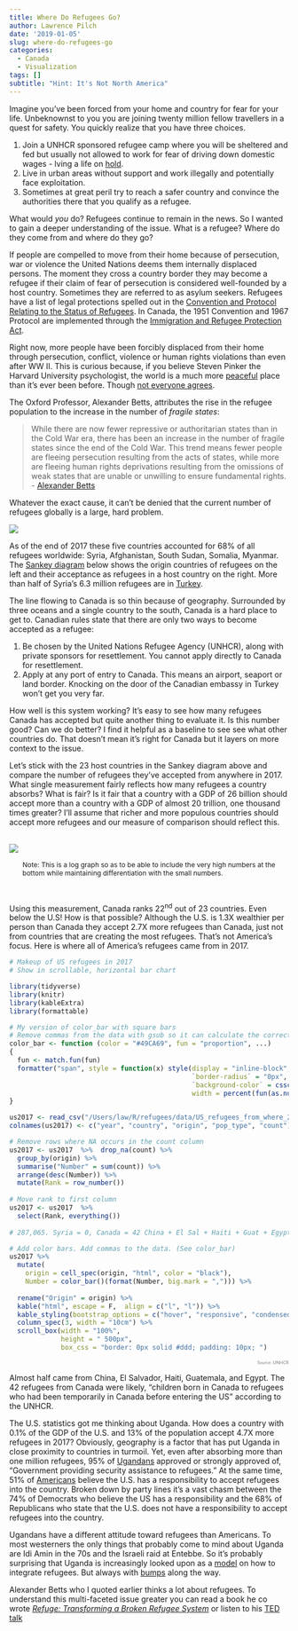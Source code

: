 ```yaml
---
title: Where Do Refugees Go?
author: Lawrence Pilch
date: '2019-01-05'
slug: where-do-refugees-go
categories:
  - Canada
  - Visualization
tags: []
subtitle: "Hint: It's Not North America"
---
```

Imagine you've been forced from your home and country for fear for your life. Unbeknownst to you you are joining twenty million fellow travellers in a quest for safety. You quickly realize that you have three choices. 

1. Join a UNHCR sponsored refugee camp where you will be sheltered and fed but usually not allowed to work for fear of driving down domestic wages - lving a life on [hold](https://www.theguardian.com/global-development/2016/jan/27/life-dadaab-three-generations-of-refugees-isolated-from-kenyan-society).
2. Live in urban areas without support and work illegally and potentially face exploitation. 
3. Sometimes at great peril try to reach a safer country and convince the authorities there that you qualify as a refugee. 

What would *you* do? Refugees continue to remain in the news. So I wanted to gain a deeper understanding of the issue. What is a refugee? Where do they come from and where do they go?

If people are compelled to move from their home because of persecution, war or violence the United Nations deems them internally displaced persons. The moment they cross a country border they may become a refugee if their claim of fear of persecution is considered well-founded by a host country. Sometimes they are referred to as asylum seekers. Refugees have a list of legal protections spelled out in the [Convention and Protocol Relating to the Status of Refugees](https://www.unhcr.org/3b66c2aa10). In Canada, the 1951 Convention and 1967 Protocol are implemented through the [Immigration and Refugee Protection Act](https://laws-lois.justice.gc.ca/eng/acts/i-2.5/page-1.html).


Right now, more people have been forcibly displaced from their home through persecution, conflict, violence or human rights violations than even after WW II. This is curious because, if you believe Steven Pinker the Harvard University psychologist, the world is a much more [peaceful](https://stevenpinker.com/files/pinker/files/has_the_decline_of_violence_reversed_since_the_better_angels_of_our_nature_was_written_2017.pdf) place than it's ever been before. Though [not everyone agrees](https://www.thenation.com/article/waiting-for-steven-pinkers-enlightenment/). 

The Oxford Professor, Alexander Betts, attributes the rise in the refugee population to the increase in the number of *fragile states*:

>While there are now fewer repressive or authoritarian states than in the Cold War era, there has been an increase in the number of fragile states since the end of the Cold War. This trend means fewer people are fleeing persecution resulting from the acts of states, while more are fleeing human rights deprivations resulting from the omissions of weak states that are unable or unwilling to ensure fundamental rights. - [Alexander Betts](https://www.fmreview.org/fragilestates/betts)

Whatever the exact cause, it can't be denied that the current number of refugees globally is a large, hard problem.

![](/img/glob_refugee_popn_1951_2017.svg)  

As of the end of 2017 these five countries accounted for 68% of all refugees worldwide: Syria, Afghanistan, South Sudan, Somalia, Myanmar. The [Sankey diagram](https://en.wikipedia.org/wiki/Sankey_diagram) below shows the origin countries of refugees on the left and their acceptance as refugees in a host country on the right. More than half of Syria's 6.3 million refugees are in [Turkey](https://www.bloomberg.com/news/features/2018-12-12/an-endless-flood-of-syrian-refugees-tests-turkey-s-tolerance).

<div class="flourish-embed" data-src="visualisation/152562" data-height="900px"></div><script src="https://public.flourish.studio/resources/embed.js"></script>

The line flowing to Canada is so thin because of geography. Surrounded by three oceans and a single country to the south, Canada is a hard place to get to. Canadian rules state that there are only two ways to become accepted as a refugee:
  
1. Be chosen by the United Nations Refugee Agency (UNHCR), along with private sponsors for resettlement. You cannot apply directly to Canada for resettlement. 
2. Apply at any port of entry to Canada. This means an airport, seaport or land border. Knocking on the door of the Canadian embassy in Turkey won't get you very far. 

How well is this system working? It's easy to see how many refugees Canada has accepted but quite another thing to evaluate it. Is this number good? Can we do better? I find it helpful as a baseline to see see what other countries do. That doesn't mean it's right for Canada but it layers on more context to the issue. 

Let's stick with the 23 host countries in the Sankey diagram above and compare the number of refugees they've accepted from anywhere in 2017. What single measurement fairly reflects how many refugees a country absorbs? What is fair? Is it fair that a country with a GDP of 26 billion should accept more than a country with a GDP of almost 20 trillion, one thousand times greater? I'll assume that richer and more populous countries should accept more refugees and our measure of comparison should reflect this. 
  <br><br> 
  
![](/img/refugee_gdp_per_cap.svg)
<style>
.nobullet li {
  list-style-type: none;
  font-size: 12px;
  text-indent: 0px;
}
</style>
  <div class="nobullet">
  * Note: This is a log graph so as to be able to include the very high numbers at the bottom while maintaining differentiation with the small numbers.
</div>

<br>  
  
Using this measurement, Canada ranks 22^nd^ out of 23 countries. Even below the U.S! How is that possible? Although the U.S. is 1.3X wealthier per person than Canada they accept 2.7X more refugees than Canada, just not from countries that are creating the most refugees. That's not America's focus. Here is where all of America's refugees came from in 2017. 

```r

# Makeup of US refugees in 2017
# Show in scrollable, horizontal bar chart 

library(tidyverse)
library(knitr)
library(kableExtra)
library(formattable)

# My version of color_bar with square bars
# Remove commas from the data with gsub so it can calculate the correct width
color_bar <- function (color = "#49CA69", fun = "proportion", ...) 
{
  fun <- match.fun(fun)
  formatter("span", style = function(x) style(display = "inline-block", 
                                              `border-radius` = "0px", `padding-right` = "0px", 
                                              `background-color` = csscolor(color), 
                                              width = percent(fun(as.numeric(gsub(",", "", x)), ...))))
}

us2017 <- read_csv("/Users/law/R/refugees/data/US_refugees_from_where_2017.csv", skip = 3, col_names = TRUE, col_types = "dcccd")
colnames(us2017) <- c("year", "country", "origin", "pop_type", "count")

# Remove rows where NA occurs in the count column
us2017 <- us2017  %>%  drop_na(count) %>% 
  group_by(origin) %>% 
  summarise("Number" = sum(count)) %>% 
  arrange(desc(Number)) %>% 
  mutate(Rank = row_number()) 
 
# Move rank to first column
us2017 <- us2017  %>% 
  select(Rank, everything())
 
# 287,065. Syria = 0, Canada = 42 China + El Sal + Haiti + Guat + Egypt = 

# Add color bars. Add commas to the data. (See color_bar)
us2017 %>% 
  mutate(
    origin = cell_spec(origin, "html", color = "black"),
    Number = color_bar()(format(Number, big.mark = ","))) %>% 
  
  rename("Origin" = origin) %>%
  kable("html", escape = F,  align = c("l", "l")) %>%
  kable_styling(bootstrap_options = c("hover", "responsive", "condensed"), full_width = FALSE, position = "float_left")  %>%
  column_spec(3, width = "10cm") %>% 
  scroll_box(width = "100%", 
             height = " 500px",
             box_css = "border: 0px solid #ddd; padding: 10px; ") 


```
<style type="text/css">
h4 { /* Header 2 */
    font-size: 8px;
    font-family: "lato";
    color: grey;
    text-align: right;
    font-weight: normal;
}
</style>
#### Source: UNHCR

Almost half came from China, El Salvador, Haiti, Guatemala, and Egypt. The 42 refugees from Canada were likely, "children born in Canada to refugees who had been temporarily in Canada before entering the US" according to the UNHCR.

The U.S. statistics got me thinking about Uganda. How does a country with 0.1% of the GDP of the U.S. and 13% of the population accept 4.7X more refugees in 2017? Obviously, geography is a factor that has put Uganda in close proximity to countries in turmoil. Yet, even after absorbing more than one million refugees, 95% of [Ugandans](https://www.rescue.org/sites/default/files/document/2858/ircuganda.pdf) approved or strongly approved of, "Government providing	security	assistance	to	refugees." At the same time, 51% of [Americans](http://www.pewresearch.org/fact-tank/2018/05/24/republicans-turn-more-negative-toward-refugees-as-number-admitted-to-u-s-plummets/) believe the U.S. has a responsibility to accept refugees into the country. Broken down by party lines it's a vast chasm between the 74% of Democrats who believe the US has a responsibility and the 68% of Republicans who state that the U.S. does not have a responsibility to accept refugees into the country.

Ugandans have a different attitude toward refugees than Americans. To most westerners the only things that probably come to mind about Uganda are Idi Amin in the 70s and the Israeli raid at Entebbe. So it's probably surprising that Uganda is increasingly looked upon as a [model](https://www.theguardian.com/commentisfree/2018/jun/26/europe-learn-africa-refugees-solutions) on how to integrate refugees. But always with [bumps](https://www.migrationpolicy.org/article/can-ugandas-breakthrough-refugee-hosting-model-be-sustained) along the way.

Alexander Betts who I quoted earlier thinks a lot about refugees. To understand this multi-faceted issue greater you can read a book he co wrote [*Refuge: Transforming a Broken Refugee System*](https://www.penguin.co.uk/articles/2017/refuge-extract/) or listen to his 
[TED talk](https://www.ted.com/talks/alexander_betts_our_refugee_system_is_failing_here_s_how_we_can_fix_it?language=en)


